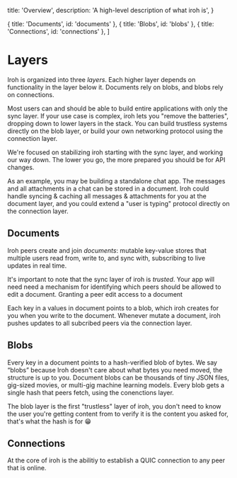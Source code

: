 

  title: 'Overview',
  description:
    'A high-level description of what iroh is',
}

  { title: 'Documents', id: 'documents' },
  { title: 'Blobs', id: 'blobs' },
  { title: 'Connections', id: 'connections' },
]

# Layers

Iroh is organized into three _layers_. Each higher layer depends on functionality in the layer below it. Documents rely on blobs, and blobs rely on connections.

<Concepts>
  <Concept name="Documents" href="/docs/documents" description="Collaborate on shared key-value tables of blobs with peers." />
  <Concept name="Blobs" href="/docs/blobs" description="Fetch and cache byte sequences by their hash." />
  <Concept name="Connections" href="/docs/connections" description="Open a connection to any available peer on the network." />
</Concepts>

Most users can and should be able to build entire applications with only the sync layer. If your use case is complex, iroh lets you "remove the batteries", dropping down to lower layers in the stack. You can build trustless systems directly on the blob layer, or build your own networking protocol using the connection layer.

<Note>
We're focused on stabilizing iroh starting with the sync layer, and working our way down.
The lower you go, the more prepared you should be for API changes.
</Note>

As an example, you may be building a standalone chat app. The messages and all attachments in a chat can be stored in a document. Iroh could handle syncing & caching all messages & attachments for you at the document layer, and you could extend a "user is typing" protocol directly on the connection layer.

## Documents

Iroh peers create and join _documents_: mutable key-value stores that multiple users read from, write to, and sync with, subscribing to live updates in real time.

It's important to note that the sync layer of iroh is _trusted_. Your app will need need a mechanism for identifying which peers should be allowed to edit a document. Granting a peer edit access to a document

Each key in a values in document points to a blob, which iroh creates for you when you write to the document. Whenever mutate a document, iroh pushes updates to all subcribed peers via the connection layer.

## Blobs

Every key in a document points to a hash-verified blob of bytes. We say “blobs” because Iroh doesn\'t care about what bytes you need moved, the structure is up to you. Document blobs can be thousands of tiny JSON files, gig-sized movies, or multi-gig machine learning models. Every blob gets a single hash that peers fetch, using the conenctions layer.

The blob layer is the first "trustless" layer of iroh, you don't need to know the user you're getting content from to verify it is the content you asked for, that's what the hash is for 😁

## Connections

At the core of iroh is the abilitiy to establish a QUIC connection to any peer that is online.

